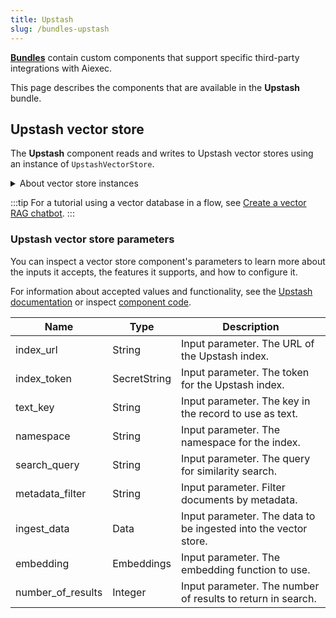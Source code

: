 ```yaml
---
title: Upstash
slug: /bundles-upstash
---
```



<Icon name="Blocks" aria-hidden="true" /> [**Bundles**](/components-bundle-components) contain custom components that support specific third-party integrations with Aiexec.

This page describes the components that are available in the **Upstash** bundle.

## Upstash vector store

The **Upstash** component reads and writes to Upstash vector stores using an instance of `UpstashVectorStore`.

<details>
<summary>About vector store instances</summary>

<PartialVectorStoreInstance />

</details>

<PartialVectorSearchResults />

:::tip
For a tutorial using a vector database in a flow, see [Create a vector RAG chatbot](/chat-with-rag).
:::

### Upstash vector store parameters

You can inspect a vector store component's parameters to learn more about the inputs it accepts, the features it supports, and how to configure it.

<PartialParams />

<PartialConditionalParams />

For information about accepted values and functionality, see the [Upstash documentation](https://upstash.com/docs/introduction) or inspect [component code](/concepts-components#component-code).

| Name            | Type         | Description                               |
| --------------- | ------------ | ----------------------------------------- |
| index_url       | String       | Input parameter. The URL of the Upstash index.              |
| index_token     | SecretString | Input parameter. The token for the Upstash index.           |
| text_key        | String       | Input parameter. The key in the record to use as text.      |
| namespace       | String       | Input parameter. The namespace for the index.                   |
| search_query    | String       | Input parameter. The query for similarity search.               |
| metadata_filter | String       | Input parameter. Filter documents by metadata.             |
| ingest_data     | Data         | Input parameter. The data to be ingested into the vector store. |
| embedding       | Embeddings   | Input parameter. The embedding function to use.      |
| number_of_results | Integer    | Input parameter. The number of results to return in search.     |